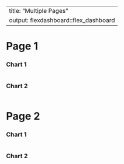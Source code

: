 
---
title: "Multiple Pages"
output: flexdashboard::flex_dashboard
---

Page 1
===================================== 
    
### Chart 1
    
```r
```
    
### Chart 2

```r
```
   
Page 2
=====================================     

### Chart 1
    
```r
```
    
### Chart 2

```r
```